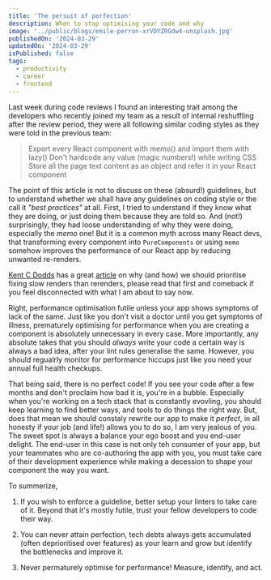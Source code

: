 ```yaml
---
title: 'The persuit of perfection'
description: When to stop optimising your code and why
image: '../public/blogs/emile-perron-xrVDYZRGdw4-unsplash.jpg'
publishedOn: '2024-03-29'
updatedOn: '2024-03-29'
isPublished: false
tags:
  - productivity
  - career
  - frontend
---
```


Last week during code reviews I found an interesting trait among the developers
who recently joined my team as a result of internal reshuffling after the review
period, they were all following similar coding styles as they were told in the
previous team:

> Export every React component with memo() and import them with lazy() Don't
> hardcode any value (magic numbers!) while writing CSS Store all the page text
> content as an object and refer it in your React component

The point of this article is not to discuss on these (absurd!) guidelines, but
to understand whether we shall have any guidelines on coding style or the call
it _"best practices"_ at all. First, I tried to understand if they know what
they are doing, or just doing them because they are told so. And (not!)
surprisingly, they had loose understanding of why they were doing, especially
the _memo_ one! But it is a common myth across many React devs, that
transforming every component into `PureComponents` or using `memo` somehow
improves the performance of our React app by reducing unwanted re-renders.

[Kent C Dodds](https://x.com/kent-link-add-here) has a great
[article](insert-the-article-link) on why (and how) we should prioritise fixing
slow renders than rerenders, please read that first and comeback if you feel
disconnected with what I am about to say now.

Right, performance optimisation futile unless your app shows symptoms of lack of
the same. Just like you don't visit a doctor until you get symptoms of illness,
prematurely optimising for performance when you are creating a component is
absolutely unnecessary in every case. More importantly, any absolute takes that
you should _always_ write your code a certain way is always a bad idea, after
your lint rules generalise the same. However, you should regualrly monitor for
performance hiccups just like you need your annual full health checkups.

That being said, there is no perfect code! If you see your code after a few
months and don't proclaim how bad it is, you're in a bubble. Especially when
you're working on a tech stack that is constantly evovling, you should keep
learning to find better ways, and tools to do things the right way. But, does
that mean we should constaly rewrite our app to make it _perfect_, in all
honesty if your job (and life!) allows you to do so, I am very jealous of you.
The sweet spot is always a balance your ego boost and you end-user delight. The
end-user in this case is not only teh consumer of your app, but your teammates
who are co-authoring the app with you, you must take care of their development
experience while making a decession to shape your component the way you want.

To summerize,

1. If you wish to enforce a guideline, better setup your linters to take care of
   it. Beyond that it's mostly futile, trust your fellow developers to code
   their way.

2. You can never attain perfection, tech debts always gets accumulated (often
   deprioritised over features) as your learn and grow but identify the
   bottlenecks and improve it.

3. Never permaturely optimise for performance! Measure, identify, and act.
